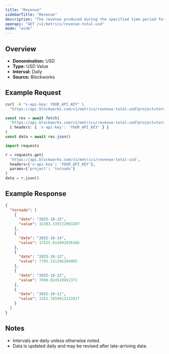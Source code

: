 ```yaml
---
title: "Revenue"
sidebarTitle: "Revenue"
description: "The revenue produced during the specified time period for given project."
openapi: "GET /v1/metrics/revenue-total-usd"
mode: "wide"
---
```


## Overview

- **Denomination:** USD
- **Type:** USD Value
- **Interval:** Daily
- **Source:** Blockworks

## Example Request

<CodeGroup>

```bash cURL
curl -H "x-api-key: YOUR_API_KEY" \
  "https://api.blockworks.com/v1/metrics/revenue-total-usd?project=tornado"
```

```typescript TypeScript
const res = await fetch(
  'https://api.blockworks.com/v1/metrics/revenue-total-usd?project=tornado',
  { headers: { 'x-api-key': 'YOUR_API_KEY' } }
)
const data = await res.json()
```

```python Python
import requests

r = requests.get(
  'https://api.blockworks.com/v1/metrics/revenue-total-usd',
  headers={'x-api-key': 'YOUR_API_KEY'},
  params={'project': 'tornado'}
)
data = r.json()
```

</CodeGroup>

## Example Response

```json
{
  "tornado": [
    {
      "date": "2025-10-15",
      "value": 15303.339722903207
    },
    {
      "date": "2025-10-14",
      "value": 17525.814992936386
    },
    {
      "date": "2025-10-13",
      "value": 7795.151286294905
    },
    {
      "date": "2025-10-12",
      "value": 7899.024510851371
    },
    {
      "date": "2025-10-11",
      "value": 3162.7859912132017
    }
  ]
}
```

## Notes
- Intervals are daily unless otherwise noted.
- Data is updated daily and may be revised after late-arriving data.